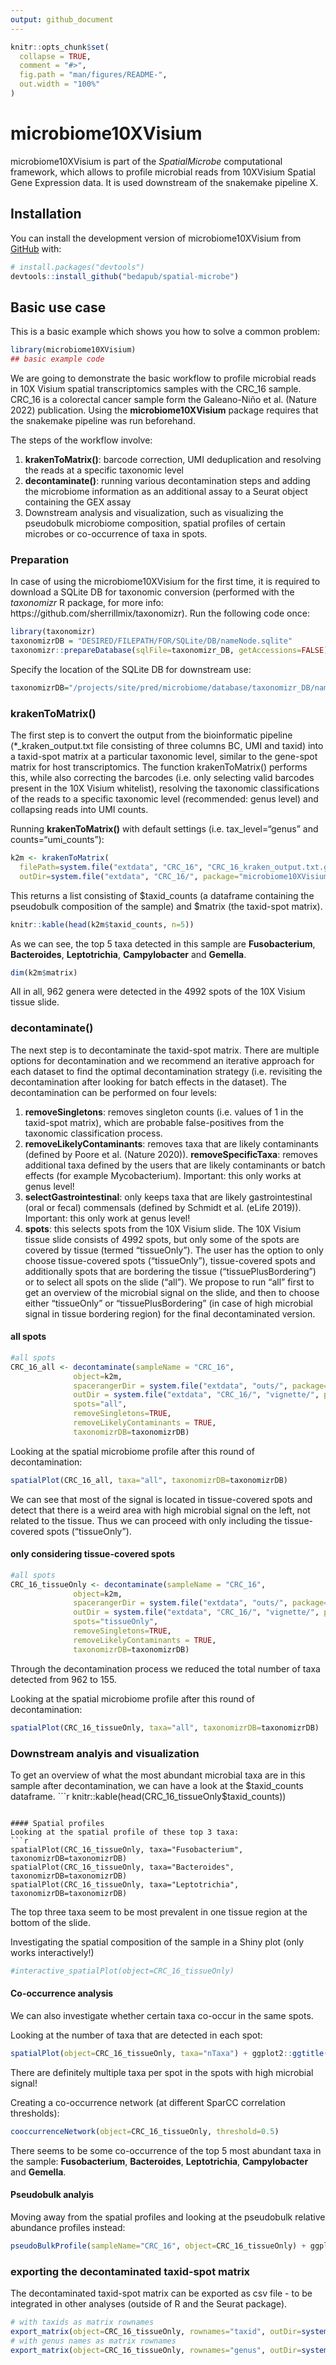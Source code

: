 ```yaml
---
output: github_document
---
```


<!-- README.md is generated from README.Rmd. Please edit that file -->

```r
knitr::opts_chunk$set(
  collapse = TRUE,
  comment = "#>",
  fig.path = "man/figures/README-",
  out.width = "100%"
)
```

# microbiome10XVisium

<!-- badges: start -->
<!-- badges: end -->

microbiome10XVisium is part of the *SpatialMicrobe* computational framework, which allows to profile microbial reads from 10XVisium Spatial Gene Expression data. It is used downstream of the snakemake pipeline X. 

## Installation

You can install the development version of microbiome10XVisium from [GitHub](https://github.com/) with:

``` r
# install.packages("devtools")
devtools::install_github("bedapub/spatial-microbe")
```

## Basic use case

This is a basic example which shows you how to solve a common problem:

```r
library(microbiome10XVisium)
## basic example code
```

We are going to demonstrate the basic workflow to profile microbial reads in 10X Visium spatial transcriptomics samples with the CRC_16 sample. CRC_16 is a colorectal cancer sample form the Galeano-Niño et al. (Nature 2022) publication. 
Using the **microbiome10XVisium** package requires that the snakemake pipeline was run beforehand.

The steps of the workflow involve:

1) **krakenToMatrix()**: barcode correction, UMI deduplication and resolving the reads at a specific taxonomic level
2) **decontaminate()**: running various decontamination steps and adding the microbiome information as an additional assay to a Seurat object containing the GEX assay
3) Downstream analysis and visualization, such as visualizing the pseudobulk microbiome composition, spatial profiles of certain microbes or co-occurrence of taxa in spots.

### Preparation

In case of using the microbiome10XVisium for the first time, it is required to download a SQLite DB for taxonomic conversion (performed with the *taxonomizr* R package, for more info: https://github.com/sherrillmix/taxonomizr). Run the following code once:

```r
library(taxonomizr)
taxonomizrDB = "DESIRED/FILEPATH/FOR/SQLite/DB/nameNode.sqlite"
taxonomizr::prepareDatabase(sqlFile=taxonomizr_DB, getAccessions=FALSE)
```

Specify the location of the SQLite DB for downstream use:
```r
taxonomizrDB="/projects/site/pred/microbiome/database/taxonomizr_DB/nameNode.sqlite"
```

### krakenToMatrix()

The first step is to convert the output from the bioinformatic pipeline (*_kraken_output.txt file consisting of three columns BC, UMI and taxid) into a taxid-spot matrix at a particular taxonomic level, similar to the gene-spot matrix for host transcriptomics. The function krakenToMatrix() performs this, while also correcting the barcodes (i.e. only selecting valid barcodes present in the 10X Visium whitelist), resolving the taxonomic classifications of the reads to a specific taxonomic level (recommended: genus level) and collapsing reads into UMI counts. 

Running **krakenToMatrix()** with default settings (i.e. tax_level="genus" and counts="umi_counts"): 
```r
k2m <- krakenToMatrix(
  filePath=system.file("extdata", "CRC_16", "CRC_16_kraken_output.txt.gz", package="microbiome10XVisium"),
  outDir=system.file("extdata", "CRC_16/", package="microbiome10XVisium"), taxonomizrDB=taxonomizrDB)
```

This returns a list consisting of \$taxid_counts (a dataframe containing the pseudobulk composition of the sample) and \$matrix (the taxid-spot matrix). 
```r
knitr::kable(head(k2m$taxid_counts, n=5))
```
As we can see, the top 5 taxa detected in this sample are **Fusobacterium**, **Bacteroides**, **Leptotrichia**, **Campylobacter** and **Gemella**.

```r
dim(k2m$matrix)
```
All in all, 962 genera were detected in the 4992 spots of the 10X Visium tissue slide.

### decontaminate()

The next step is to decontaminate the taxid-spot matrix. There are multiple options for decontamination and we recommend an iterative approach for each dataset to find the optimal decontamination strategy (i.e. revisiting the decontamination after looking for batch effects in the dataset). The decontamination can be performed on four levels:

1) **removeSingletons**: removes singleton counts (i.e. values of 1 in the taxid-spot matrix), which are probable false-positives from the taxonomic classification process.
2) **removeLikelyContaminants**: removes taxa that are likely contaminants (defined by Poore et al. (Nature 2020)). **removeSpecificTaxa**: removes additional taxa defined by the users that are likely contaminants or batch effects (for example Mycobacterium). Important: this only works at genus level!
3) **selectGastrointestinal**: only keeps taxa that are likely gastrointestinal (oral or fecal) commensals (defined by Schmidt et al. (eLife 2019)). Important: this only work at genus level!
4) **spots**: this selects spots from the 10X Visium slide. The 10X Visium tissue slide consists of 4992 spots, but only some of the spots are covered by tissue (termed "tissueOnly"). The user has the option to only choose tissue-covered spots ("tissueOnly"), tissue-covered spots and additionally spots that are bordering the tissue ("tissuePlusBordering") or to select all spots on the slide ("all"). We propose to run "all" first to get an overview of the microbial signal on the slide, and then to choose either "tissueOnly" or "tissuePlusBordering" (in case of high microbial signal in tissue bordering region) for the final decontaminated version. 

#### all spots
```r
#all spots
CRC_16_all <- decontaminate(sampleName = "CRC_16",
              object=k2m,
              spacerangerDir = system.file("extdata", "outs/", package="microbiome10XVisium"),
              outDir = system.file("extdata", "CRC_16/", "vignette/", package="microbiome10XVisium"),
              spots="all",
              removeSingletons=TRUE,
              removeLikelyContaminants = TRUE,
              taxonomizrDB=taxonomizrDB)
```

Looking at the spatial microbiome profile after this round of decontamination:
```r
spatialPlot(CRC_16_all, taxa="all", taxonomizrDB=taxonomizrDB)
```

We can see that most of the signal is located in tissue-covered spots and detect that there is a weird area with high microbial signal on the left, not related to the tissue. Thus we can proceed with only including the tissue-covered spots ("tissueOnly"). 

#### only considering tissue-covered spots

```r
#all spots
CRC_16_tissueOnly <- decontaminate(sampleName = "CRC_16",
              object=k2m,
              spacerangerDir = system.file("extdata", "outs/", package="microbiome10XVisium"),
              outDir = system.file("extdata", "CRC_16/", "vignette/", package="microbiome10XVisium"),
              spots="tissueOnly",
              removeSingletons=TRUE,
              removeLikelyContaminants = TRUE,
              taxonomizrDB=taxonomizrDB)
```
Through the decontamination process we reduced the total number of taxa detected from 962 to 155.

Looking at the spatial microbiome profile after this round of decontamination:
```r
spatialPlot(CRC_16_tissueOnly, taxa="all", taxonomizrDB=taxonomizrDB)
```

### Downstream analyis and visualization

To get an overview of what the most abundant microbial taxa are in this sample after decontamination, we can have a look at the $taxid_counts dataframe.
```r
knitr::kable(head(CRC_16_tissueOnly$taxid_counts))
```

#### Spatial profiles
Looking at the spatial profile of these top 3 taxa:
```r
spatialPlot(CRC_16_tissueOnly, taxa="Fusobacterium", taxonomizrDB=taxonomizrDB)
spatialPlot(CRC_16_tissueOnly, taxa="Bacteroides", taxonomizrDB=taxonomizrDB)
spatialPlot(CRC_16_tissueOnly, taxa="Leptotrichia", taxonomizrDB=taxonomizrDB)
```

The top three taxa seem to be most prevalent in one tissue region at the bottom of the slide. 

Investigating the spatial composition of the sample in a Shiny plot (only works interactively!)
```r
#interactive_spatialPlot(object=CRC_16_tissueOnly)
```

#### Co-occurrence analysis

We can also investigate whether certain taxa co-occur in the same spots.

Looking at the number of taxa that are detected in each spot:
```r
spatialPlot(object=CRC_16_tissueOnly, taxa="nTaxa") + ggplot2::ggtitle("nTaxa detected")
```

There are definitely multiple taxa per spot in the spots with high microbial signal!

Creating a co-occurrence network (at different SparCC correlation thresholds):

```r
cooccurrenceNetwork(object=CRC_16_tissueOnly, threshold=0.5) 
```

There seems to be some co-occurrence of the top 5 most abundant taxa in the sample: **Fusobacterium**, **Bacteroides**, **Leptotrichia**, **Campylobacter** and **Gemella**.

#### Pseudobulk analyis
Moving away from the spatial profiles and looking at the pseudobulk relative abundance profiles instead:
```r
pseudoBulkProfile(sampleName="CRC_16", object=CRC_16_tissueOnly) + ggplot2::ggtitle("")
```

### exporting the decontaminated taxid-spot matrix

The decontaminated taxid-spot matrix can be exported as csv file - to be integrated in other analyses (outside of R and the Seurat package).

```r
# with taxids as matrix rownames
export_matrix(object=CRC_16_tissueOnly, rownames="taxid", outDir=system.file("extdata", "CRC_16/", package="microbiome10XVisium"), taxonomizrDB=taxonomizrDB)
# with genus names as matrix rownames
export_matrix(object=CRC_16_tissueOnly, rownames="genus", outDir=system.file("extdata", "CRC_16/", package="microbiome10XVisium"), taxonomizrDB=taxonomizrDB)
```

